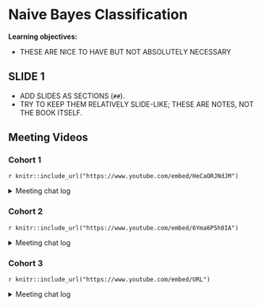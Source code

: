 # Naive Bayes Classification

**Learning objectives:**

- THESE ARE NICE TO HAVE BUT NOT ABSOLUTELY NECESSARY

## SLIDE 1

- ADD SLIDES AS SECTIONS (`##`).
- TRY TO KEEP THEM RELATIVELY SLIDE-LIKE; THESE ARE NOTES, NOT THE BOOK ITSELF.

## Meeting Videos

### Cohort 1

`r knitr::include_url("https://www.youtube.com/embed/HeCaORJNdJM")`

<details>
<summary> Meeting chat log </summary>

```
00:44:10	defuneste:	plant@net
00:44:28	Lisa:	https://identify.plantnet.org/
00:48:49	Brendan Lam:	Thanks everyone!
```
</details>

### Cohort 2

`r knitr::include_url("https://www.youtube.com/embed/6Yma6P5h0IA")`

<details>
<summary> Meeting chat log </summary>

```
LOG
```
</details>


### Cohort 3

`r knitr::include_url("https://www.youtube.com/embed/URL")`

<details>
<summary> Meeting chat log </summary>

```
LOG
```
</details>
